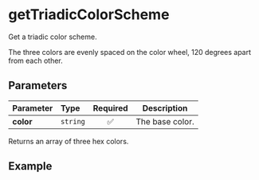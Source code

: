 
# getTriadicColorScheme

Get a triadic color scheme.

The three colors are evenly spaced on the color wheel, 120 degrees apart from each other.

## Parameters

| Parameter | Type     | Required | Description     |
| :-------- | :------- | :------: | --------------- |
| **color** | `string` |    ✅    | The base color. |

Returns an array of three hex colors.

## Example

<Example color="#ffcc00" />
